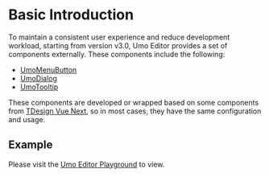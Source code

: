 # Basic Introduction

To maintain a consistent user experience and reduce development workload, starting from version v3.0, Umo Editor provides a set of components externally. These components include the following:

- [UmoMenuButton](./components/menu-button)
- [UmoDialog](./components/dialog)
- [UmoTooltip](./components/tooltip)

These components are developed or wrapped based on some components from [TDesign Vue Next](https://tdesign.tencent.com/vue-next/overview-en), so in most cases, they have the same configuration and usage.

## Example

Please visit the [Umo Editor Playground](https://demo.umodoc.com/components?lang=en-US) to view.